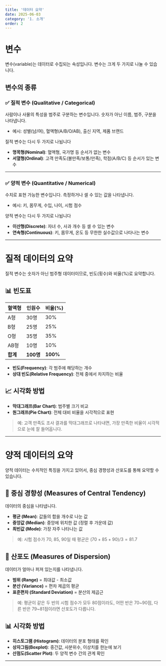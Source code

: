 ```yaml
---
title: '데이터 요약'
date: 2025-06-03
category: '1. 소개'
order: 2
---
```


# 변수

변수(variable)는 데이터로 수집되는 속성입니다. 변수는 크게 두 가지로 나눌 수 있습니다.

## 변수의 종류

### ✅ 질적 변수 (Qualitative / Categorical)

사람이나 사물의 특성을 범주로 구분하는 변수입니다. 숫자가 아닌 이름, 범주, 구분을 나타냅니다.

- 예시: 성별(남/여), 혈액형(A/B/O/AB), 출신 지역, 제품 브랜드

질적 변수는 다시 두 가지로 나뉩니다

- **명목형(Nominal)**: 혈액형, 국가명 등 순서가 없는 변수
- **서열형(Ordinal)**: 고객 만족도(불만족/보통/만족), 학점(A/B/C) 등 순서가 있는 변수

---

### ✅ 양적 변수 (Quantitative / Numerical)

수치로 표현 가능한 변수입니다. 측정하거나 셀 수 있는 값을 나타냅니다.

- 예시: 키, 몸무게, 수입, 나이, 시험 점수

양적 변수는 다시 두 가지로 나뉩니다

- **이산형(Discrete)**: 자녀 수, 사과 개수 등 셀 수 있는 변수
- **연속형(Continuous)**: 키, 몸무게, 온도 등 무한한 실수값으로 나타나는 변수

---

# 질적 데이터의 요약

질적 변수는 숫자가 아닌 범주형 데이터이므로, 빈도(횟수)와 비율(%)로 요약합니다.

## 📊 빈도표

| 혈액형 | 인원수 | 비율(%) |
|--------|--------|---------|
| A형    | 30명   | 30%     |
| B형    | 25명   | 25%     |
| O형    | 35명   | 35%     |
| AB형   | 10명   | 10%     |
| **합계** | **100명** | **100%** |

- **빈도(Frequency)**: 각 범주에 해당하는 개수  
- **상대 빈도(Relative Frequency)**: 전체 중에서 차지하는 비율

## 📈 시각화 방법

- **막대그래프(Bar Chart)**: 범주별 크기 비교
- **원그래프(Pie Chart)**: 전체 대비 비율을 시각적으로 표현

> 예: 고객 만족도 조사 결과를 막대그래프로 나타내면, 가장 만족한 비율이 시각적으로 눈에 잘 들어옵니다.

---

# 양적 데이터의 요약

양적 데이터는 수치적인 특징을 가지고 있어서, 중심 경향성과 산포도를 통해 요약할 수 있습니다.

## 🧭 중심 경향성 (Measures of Central Tendency)

데이터의 중심을 나타냅니다.

- **평균 (Mean)**: 값들의 합을 개수로 나눈 값  
- **중앙값 (Median)**: 중앙에 위치한 값 (정렬 후 가운데 값)  
- **최빈값 (Mode)**: 가장 자주 나타나는 값

> 예: 시험 점수가 70, 85, 90일 때 평균은 $(70+85+90)/3 = 81.7$

## 📐 산포도 (Measures of Dispersion)

데이터가 얼마나 퍼져 있는지를 나타냅니다.

- **범위 (Range)** = 최대값 - 최소값  
- **분산 (Variance)** = 편차 제곱의 평균  
- **표준편차 (Standard Deviation)** = 분산의 제곱근

> 예: 평균이 같은 두 반의 시험 점수가 모두 80점이라도, 어떤 반은 70~90점, 다른 반은 79~81점이라면 산포도가 다릅니다.

## 📊 시각화 방법

- **히스토그램 (Histogram)**: 데이터의 분포 형태를 확인  
- **상자그림(Boxplot)**: 중간값, 사분위수, 이상치를 한눈에 보기  
- **산점도(Scatter Plot)**: 두 양적 변수 간의 관계 확인

---
